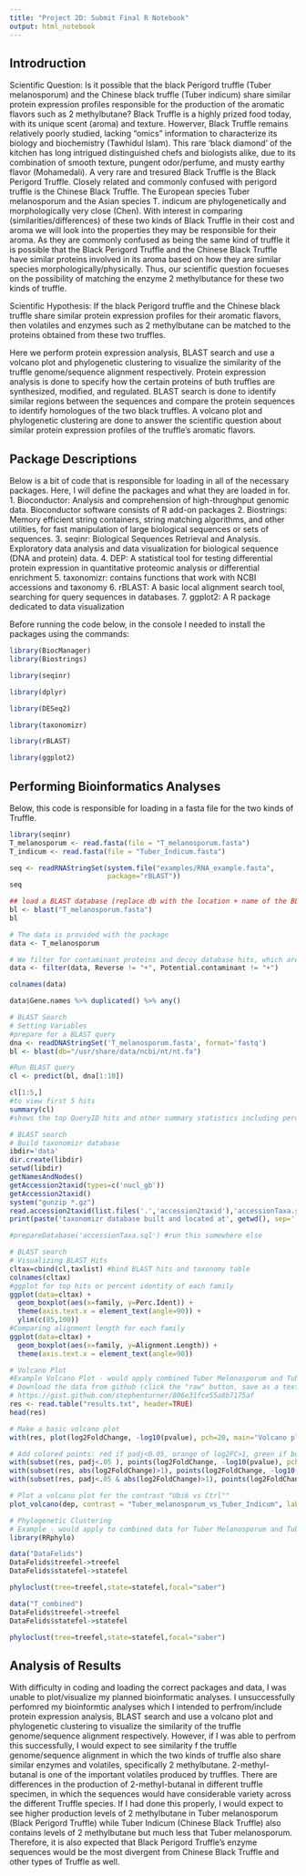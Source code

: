 ```yaml
---
title: "Project 2D: Submit Final R Notebook"
output: html_notebook
---
```


## Introdruction 
Scientific Question: Is it possible that the black Perigord truffle (Tuber melanosporum) and the Chinese black truffle (Tuber indicum) share similar protein expression profiles responsible for the production of the aromatic flavors such as 2 methylbutane?
  Black Truffle is a highly prized food today, with its unique scent (aroma) and texture. Howerver, Black Truffle remains relatively poorly studied, lacking “omics” information to
characterize its biology and biochemistry (Tawhidul Islam). This rare ‘black diamond’ of the kitchen has long intrigued distinguished chefs and biologists alike, due to its combination of smooth texture, pungent odor/perfume, and musty earthy flavor (Mohamedali). A very rare and tresured Black Truffle is the Black Perigord Truffle. Closely related and commonly confused with perigord truffle is the Chinese Black Truffle. The European species Tuber melanosporum and the Asian species T. indicum are phylogenetically and morphologically very close (Chen). With interest in comparing (similarities/differences) of these two kinds of Black Truffle in their cost and aroma we will look into the properties they may be responsible for their aroma. As they are commonly confused as being the same kind of truffle it is possible that the Black Perigord Truffle and the Chinese Black Truffle have similar proteins involved in its aroma based on how they are similar species morphologically/physically. Thus, our scientific question focueses on the possibility of matching the enzyme 2 methylbutance for these two kinds of truffle. 

Scientific Hypothesis: If the black Perigord truffle and the Chinese black truffle share similar protein expression profiles for their aromatic flavors, then volatiles and enzymes such as 2 methylbutane can be matched to the proteins obtained from these two truffles.
  
Here we perform protein expression analysis, BLAST search and use a volcano plot and phylogenetic clustering to visualize the similarity of the truffle genome/sequence alignment respectively. Protein expression analysis is done to specify how the certain proteins of buth truffles are synthesized, modified, and regulated. BLAST search is done to identify similar regions between the sequences and compare the protein sequences to identify homologues of the two black truffles. A volcano plot and phylogenetic clustering are done to answer the scientific question about similar protein expression profiles of the truffle’s aromatic flavors. 

## Package Descriptions 
Below is a bit of code that is responsible for loading in all of the necessary packages. Here, I will define the packages and what they are loaded in for. 
1. Bioconductor: Analysis and comprehension of high-throughput genomic data. Bioconductor software consists of R add-on packages 
2. Biostrings: Memory efficient string containers, string matching algorithms, and other utilities, for fast manipulation of large biological sequences or sets of sequences.
3. seqinr: Biological Sequences Retrieval and Analysis. Exploratory data analysis and data visualization for  biological sequence (DNA and protein) data.
4. DEP: A  statistical tool for testing differential protein expression in quantitative proteomic analysis or differential enrichment 
5. taxonomizr: contains functions that work with NCBI accessions and taxonomy
6. rBLAST: A basic local alignment search tool, searching for query sequences in databases.
7. ggplot2: A R package dedicated to data visualization

Before running the code below, in the console I needed to install the packages using the commands:
```r
library(BiocManager)
library(Biostrings)
```
```r
library(seqinr)
```
```r
library(dplyr)

library(DESeq2)
```

```r
library(taxonomizr)
```

```r
library(rBLAST)
```

```r
library(ggplot2)
```


## Performing Bioinformatics Analyses
Below, this code is responsible for loading in a fasta file for the two kinds of Truffle. 
```r
library(seqinr)
T_melanosporum <- read.fasta(file = "T_melanosporum.fasta")
T_indicum <- read.fasta(file = "Tuber_Indicum.fasta")

seq <- readRNAStringSet(system.file("examples/RNA_example.fasta",
                        package="rBLAST"))
seq
```

```r
## load a BLAST database (replace db with the location + name of the BLAST DB)
bl <- blast("T_melanosporum.fasta")
bl
```

```r
# The data is provided with the package
data <- T_melanosporum

# We filter for contaminant proteins and decoy database hits, which are indicated by "+" in the columns "Potential.contaminants" and "Reverse", respectively. 
data <- filter(data, Reverse != "+", Potential.contaminant != "+")
```

```r
colnames(data)
```

```r
data$Gene.names %>% duplicated() %>% any()
```

```r
# BLAST Search 
# Setting Variables
#prepare for a BLAST query
dna <- readDNAStringSet('T_melanosporum.fasta', format='fastq')
bl <- blast(db="/usr/share/data/ncbi/nt/nt.fa")

#Run BLAST query
cl <- predict(bl, dna[1:10])

cl[1:5,]
#to view first 5 hits
summary(cl)
#shows the top QueryID hits and other summary statistics including percent identity, alignment length and mismatches. 
```
```r
# BLAST search 
# Build taxonomizr database
ibdir='data'
dir.create(libdir)
setwd(libdir)
getNamesAndNodes()
getAccession2taxid(types=c('nucl_gb'))
getAccession2taxid()
system("gunzip *.gz")
read.accession2taxid(list.files('.','accession2taxid'),'accessionTaxa.sql')
print(paste('taxonomizr database built and located at', getwd(), sep=' '))

#prepareDatabase('accessionTaxa.sql') #run this somewhere else
```

```r
# BLAST search 
# Visualizing BLAST Hits
cltax=cbind(cl,taxlist) #bind BLAST hits and taxonomy table
colnames(cltax)
#ggplot for top hits or percent identity of each family
ggplot(data=cltax) + 
  geom_boxplot(aes(x=family, y=Perc.Ident)) + 
  theme(axis.text.x = element_text(angle=90)) +
  ylim(c(85,100))
#Comparing alignment length for each family 
ggplot(data=cltax) + 
  geom_boxplot(aes(x=family, y=Alignment.Length)) + 
  theme(axis.text.x = element_text(angle=90))
```

```r
# Volcano Plot 
#Example Volcano Plot - would apply combined Tuber Melonasporum and Tuber Indicum 
# Download the data from github (click the "raw" button, save as a text file called "results.txt").
# https://gist.github.com/stephenturner/806e31fce55a8b7175af
res <- read.table("results.txt", header=TRUE)
head(res)

# Make a basic volcano plot
with(res, plot(log2FoldChange, -log10(pvalue), pch=20, main="Volcano plot", xlim=c(-2.5,2)))

# Add colored points: red if padj<0.05, orange of log2FC>1, green if both)
with(subset(res, padj<.05 ), points(log2FoldChange, -log10(pvalue), pch=20, col="red"))
with(subset(res, abs(log2FoldChange)>1), points(log2FoldChange, -log10(pvalue), pch=20, col="orange"))
with(subset(res, padj<.05 & abs(log2FoldChange)>1), points(log2FoldChange, -log10(pvalue), pch=20, col="green"))

# Plot a volcano plot for the contrast "Ubi6 vs Ctrl""
plot_volcano(dep, contrast = "Tuber_melanosporum_vs_Tuber_Indicum", label_size = 2, add_names = TRUE)
```


```r
# Phylogenetic Clustering 
# Example - would apply to combined data for Tuber Melanosporum and Tuber Indicum 
library(RRphylo)

data("DataFelids")
DataFelids$treefel->treefel
DataFelids$statefel->statefel

phyloclust(tree=treefel,state=statefel,focal="saber")
```
```r
data("T_combined")
DataFelids$treefel->treefel
DataFelids$statefel->statefel

phyloclust(tree=treefel,state=statefel,focal="saber")
```

## Analysis of Results
With difficulty in coding and loading the correct packages and data, I was unable to plot/visualize my planned bioinformatic analyses. I unsuccessfully perfomred my bioinformtic analyses which I intended to perfrom/include protein expression analysis, BLAST search and use a volcano plot and phylogenetic clustering to visualize the similarity of the truffle genome/sequence alignment respectively. However, if I was able to perfrom this successfully, I would expect to see similarity f the truffle genome/sequence alignment in which the two kinds of truffle also share similar enzymes and volatiles, specifically 2 methylbutane. 2-methyl-butanal is one of the important volatiles produced by truffles. There are differences in the production of 2-methyl-butanal in different truffle specimen, in which the sequences would have considerable variety across the different Truffle species. If I had done this properly, I would expect to see higher production levels of 2 methylbutane in Tuber melanosporum (Black Perigord Truffle) while Tuber Indicum (Chinese Black Truffle) also contains levels of 2 methylbutane but much less that Tuber melanosporum. Therefore, it is also expected that Black Perigord Truffle's enzyme sequences would be the most divergent from Chinese Black Truffle and other types of Truffle as well. 